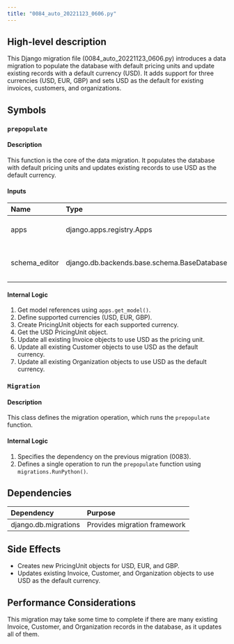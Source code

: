 ```yaml
---
title: "0084_auto_20221123_0606.py"
---
```


## High-level description
This Django migration file (0084_auto_20221123_0606.py) introduces a data migration to populate the database with default pricing units and update existing records with a default currency (USD). It adds support for three currencies (USD, EUR, GBP) and sets USD as the default for existing invoices, customers, and organizations.

## Symbols

### `prepopulate`
#### Description
This function is the core of the data migration. It populates the database with default pricing units and updates existing records to use USD as the default currency.

#### Inputs
| Name | Type | Description |
|:-----|:-----|:------------|
| apps | django.apps.registry.Apps | Django apps registry |
| schema_editor | django.db.backends.base.schema.BaseDatabaseSchemaEditor | Schema editor for database operations |

#### Internal Logic
1. Get model references using `apps.get_model()`.
2. Define supported currencies (USD, EUR, GBP).
3. Create PricingUnit objects for each supported currency.
4. Get the USD PricingUnit object.
5. Update all existing Invoice objects to use USD as the pricing unit.
6. Update all existing Customer objects to use USD as the default currency.
7. Update all existing Organization objects to use USD as the default currency.

### `Migration`
#### Description
This class defines the migration operation, which runs the `prepopulate` function.

#### Internal Logic
1. Specifies the dependency on the previous migration (0083).
2. Defines a single operation to run the `prepopulate` function using `migrations.RunPython()`.

## Dependencies
| Dependency | Purpose |
|:-----------|:--------|
| django.db.migrations | Provides migration framework |

## Side Effects
- Creates new PricingUnit objects for USD, EUR, and GBP.
- Updates existing Invoice, Customer, and Organization objects to use USD as the default currency.

## Performance Considerations
This migration may take some time to complete if there are many existing Invoice, Customer, and Organization records in the database, as it updates all of them.